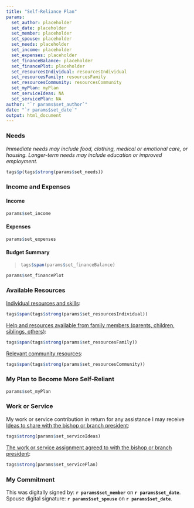 ```yaml
---
title: "Self-Reliance Plan"
params:
  set_author: placeholder
  set_date: placeholder
  set_member: placeholder
  set_spouse: placeholder
  set_needs: placeholder
  set_income: placeholder
  set_expenses: placeholder
  set_financeBalance: placeholder
  set_financePlot: placeholder
  set_resourcesIndividual: resourcesIndividual
  set_resourcesFamily: resourcesFamily
  set_resourcesCommunity: resourcesCommunity
  set_myPlan: myPlan
  set_serviceIdeas: NA
  set_servicePlan: NA
author: "`r params$set_author`"
date: "`r params$set_date`"
output: html_document
---
```

### Needs
*Immediate needs may include food, clothing, medical or emotional care, or housing. Longer-term needs may include education or improved employment.*
```r
tags$p(tags$strong(params$set_needs))
```

### Income and Expenses

#### Income
```r
params$set_income
```

#### Expenses
```r
params$set_expenses
```

#### Budget Summary
<blockquote>
```r
tags$span(params$set_financeBalance)
```
</blockquote>

```r
params$set_financePlot
```

### Available Resources
<p>
<u>Individual resources and skills</u>: 
```r
tags$span(tags$strong(params$set_resourcesIndividual))
```
</p>
<p>
<u>Help and resources available from family members (parents, children, siblings, others)</u>:
```r
tags$span(tags$strong(params$set_resourcesFamily))
```
</p>
<p>
<u>Relevant community resources</u>:
```r
tags$span(tags$strong(params$set_resourcesCommunity))
```
</p>

### My Plan to Become More Self-Reliant
```r
params$set_myPlan
```

### Work or Service
My work or service contribution in return for any assistance I may receive  
<u>Ideas to share with the bishop or branch president</u>:
```r
tags$strong(params$set_serviceIdeas)
```

<u>The work or service assignment agreed to with the bishop or branch president</u>:
```r
tags$strong(params$set_servicePlan)
```

### My Commitment
This was digitally signed by: <strong>`r params$set_member`</strong> on <strong>`r params$set_date`</strong>.
Spouse digital signature: <strong>`r params$set_spouse`</strong> on <strong>`r params$set_date`</strong>.